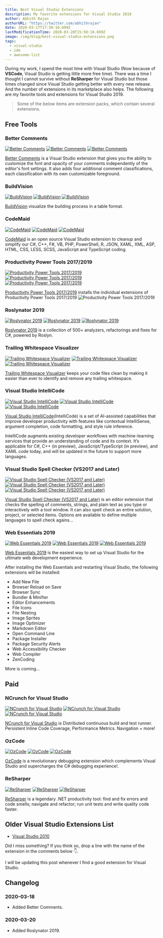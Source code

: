 ```yaml
---
title: Best Visual Studio Extensions
description: My favorite extensions for Visual Studio 2019
author: Abhith Rajan
authorURL: "https://twitter.com/abhithrajan"
date: 2020-03-17T17:50:10.699Z
lastModificationTime: 2020-03-20T15:50:10.699Z
image: /img/blog/best-visual-studio-extensions.png
tags:
  - visual-studio
  - ide
  - awesome-list
---
```


During my work, I spend the most time with Visual Studio (Now because of **VSCode**, Visual Studio is getting little more free time).
There was a time I thought I cannot survive without **ReSharper** for Visual Studio but those times changed since Visual Studio getting better with every new release. And the number of extensions in its marketplace also helps. The following are my favorite tools and extensions for Visual Studio 2019.

> Some of the below items are extension packs, which contain several extensions.

## Free Tools

### Better Comments

[![Better Comments](https://vsmarketplacebadge.apphb.com/version-short/OmarRwemi.BetterComments.svg)](https://marketplace.visualstudio.com/items?itemName=OmarRwemi.BetterComments)
[![Better Comments](https://vsmarketplacebadge.apphb.com/installs-short/OmarRwemi.BetterComments.svg)](https://marketplace.visualstudio.com/items?itemName=OmarRwemi.BetterComments)
[![Better Comments](https://vsmarketplacebadge.apphb.com/rating-short/OmarRwemi.BetterComments.svg)](https://marketplace.visualstudio.com/items?itemName=OmarRwemi.BetterComments)

[Better Comments](https://marketplace.visualstudio.com/items?itemName=OmarRwemi.BetterComments) is a Visual Studio extension that gives you the ability to customize the font and opacity of your comments independently of the editor's font settings. It also adds four additional comment classifications, each classification with its own customizable foreground.

### BuildVision

[![BuildVision](https://vsmarketplacebadge.apphb.com/version-short/stefankert.BuildVision.svg)](https://marketplace.visualstudio.com/items?itemName=stefankert.BuildVision)
[![BuildVision](https://vsmarketplacebadge.apphb.com/installs-short/stefankert.BuildVision.svg)](https://marketplace.visualstudio.com/items?itemName=stefankert.BuildVision)
[![BuildVision](https://vsmarketplacebadge.apphb.com/rating-short/stefankert.BuildVision.svg)](https://marketplace.visualstudio.com/items?itemName=stefankert.BuildVision)

[BuildVision](https://marketplace.visualstudio.com/items?itemName=stefankert.BuildVision) visualize the building process in a table format.

### CodeMaid

[![CodeMaid](https://vsmarketplacebadge.apphb.com/version-short/SteveCadwallader.CodeMaid.svg)](https://marketplace.visualstudio.com/items?itemName=SteveCadwallader.CodeMaid)
[![CodeMaid](https://vsmarketplacebadge.apphb.com/installs-short/SteveCadwallader.CodeMaid.svg)](https://marketplace.visualstudio.com/items?itemName=SteveCadwallader.CodeMaid)
[![CodeMaid](https://vsmarketplacebadge.apphb.com/rating-short/SteveCadwallader.CodeMaid.svg)](https://marketplace.visualstudio.com/items?itemName=SteveCadwallader.CodeMaid)

[CodeMaid](https://marketplace.visualstudio.com/items?itemName=SteveCadwallader.CodeMaid) is an open source Visual Studio extension to cleanup and simplify our C#, C++, F#, VB, PHP, PowerShell, R, JSON, XAML, XML, ASP, HTML, CSS, LESS, SCSS, JavaScript and TypeScript coding.

### Productivity Power Tools 2017/2019

[![Productivity Power Tools 2017/2019](https://vsmarketplacebadge.apphb.com/version-short/VisualStudioPlatformTeam.ProductivityPowerPack2017.svg)](https://marketplace.visualstudio.com/items?itemName=VisualStudioPlatformTeam.ProductivityPowerPack2017)
[![Productivity Power Tools 2017/2019](https://vsmarketplacebadge.apphb.com/installs-short/VisualStudioPlatformTeam.ProductivityPowerPack2017.svg)](https://marketplace.visualstudio.com/items?itemName=VisualStudioPlatformTeam.ProductivityPowerPack2017)
[![Productivity Power Tools 2017/2019](https://vsmarketplacebadge.apphb.com/rating-short/VisualStudioPlatformTeam.ProductivityPowerPack2017.svg)](https://marketplace.visualstudio.com/items?itemName=VisualStudioPlatformTeam.ProductivityPowerPack2017)

[Productivity Power Tools 2017/2019](https://marketplace.visualstudio.com/items?itemName=VisualStudioPlatformTeam.ProductivityPowerPack2017) installs the individual extensions of Productivity Power Tools 2017/2019
![Productivity Power Tools 2017/2019](https://visualstudioplatformteam.gallerycdn.vsassets.io/extensions/visualstudioplatformteam/productivitypowerpack2017/16.0/1543238163603/250957/1/PPT-Installer.PNG)

### Roslynator 2019

[![Roslynator 2019](https://vsmarketplacebadge.apphb.com/version-short/josefpihrt.Roslynator2019.svg)](https://marketplace.visualstudio.com/items?itemName=josefpihrt.Roslynator2019)
[![Roslynator 2019](https://vsmarketplacebadge.apphb.com/installs-short/josefpihrt.Roslynator2019.svg)](https://marketplace.visualstudio.com/items?itemName=josefpihrt.Roslynator2019)
[![Roslynator 2019](https://vsmarketplacebadge.apphb.com/rating-short/josefpihrt.Roslynator2019.svg)](https://marketplace.visualstudio.com/items?itemName=josefpihrt.Roslynator2019)

[Roslynator 2019](https://marketplace.visualstudio.com/items?itemName=josefpihrt.Roslynator2019) is a collection of 500+ analyzers, refactorings and fixes for C#, powered by Roslyn.

### Trailing Whitespace Visualizer

[![Trailing Whitespace Visualizer](https://vsmarketplacebadge.apphb.com/version-short/MadsKristensen.TrailingWhitespaceVisualizer.svg)](https://marketplace.visualstudio.com/items?itemName=MadsKristensen.TrailingWhitespaceVisualizer)
[![Trailing Whitespace Visualizer](https://vsmarketplacebadge.apphb.com/installs-short/MadsKristensen.TrailingWhitespaceVisualizer.svg)](https://marketplace.visualstudio.com/items?itemName=MadsKristensen.TrailingWhitespaceVisualizer)
[![Trailing Whitespace Visualizer](https://vsmarketplacebadge.apphb.com/rating-short/MadsKristensen.TrailingWhitespaceVisualizer.svg)](https://marketplace.visualstudio.com/items?itemName=MadsKristensen.TrailingWhitespaceVisualizer)

[Trailing Whitespace Visualizer](https://marketplace.visualstudio.com/items?itemName=MadsKristensen.TrailingWhitespaceVisualizer) keeps your code files clean by making it easier than ever to identify and remove any trailing whitespace.

### Visual Studio IntelliCode

[![Visual Studio IntelliCode](https://vsmarketplacebadge.apphb.com/version-short/VisualStudioExptTeam.VSIntelliCode.svg)](https://marketplace.visualstudio.com/items?itemName=VisualStudioExptTeam.VSIntelliCode)
[![Visual Studio IntelliCode](https://vsmarketplacebadge.apphb.com/installs-short/VisualStudioExptTeam.VSIntelliCode.svg)](https://marketplace.visualstudio.com/items?itemName=VisualStudioExptTeam.VSIntelliCode)
[![Visual Studio IntelliCode](https://vsmarketplacebadge.apphb.com/rating-short/VisualStudioExptTeam.VSIntelliCode.svg)](https://marketplace.visualstudio.com/items?itemName=VisualStudioExptTeam.VSIntelliCode)

[Visual Studio IntelliCode](https://marketplace.visualstudio.com/items?itemName=VisualStudioExptTeam.VSIntelliCode)(IntelliCode) is a set of AI-assisted capabilities that improve developer productivity with features like contextual IntelliSense, argument completion, code formatting, and style rule inference.

IntelliCode augments existing developer workflows with machine-learning services that provide an understanding of code and its context. It’s applicable for C#, C++ (in preview), JavaScript/TypeScript (in preview), and XAML code today, and will be updated in the future to support more languages.

### Visual Studio Spell Checker (VS2017 and Later)

[![Visual Studio Spell Checker (VS2017 and Later)](https://vsmarketplacebadge.apphb.com/version-short/EWoodruff.VisualStudioSpellCheckerVS2017andLater.svg)](https://marketplace.visualstudio.com/items?itemName=EWoodruff.VisualStudioSpellCheckerVS2017andLater)
[![Visual Studio Spell Checker (VS2017 and Later)](https://vsmarketplacebadge.apphb.com/installs-short/EWoodruff.VisualStudioSpellCheckerVS2017andLater.svg)](https://marketplace.visualstudio.com/items?itemName=EWoodruff.VisualStudioSpellCheckerVS2017andLater)
[![Visual Studio Spell Checker (VS2017 and Later)](https://vsmarketplacebadge.apphb.com/rating-short/EWoodruff.VisualStudioSpellCheckerVS2017andLater.svg)](https://marketplace.visualstudio.com/items?itemName=EWoodruff.VisualStudioSpellCheckerVS2017andLater)

[Visual Studio Spell Checker (VS2017 and Later)](https://marketplace.visualstudio.com/items?itemName=EWoodruff.VisualStudioSpellCheckerVS2017andLater) is an editor extension that checks the spelling of comments, strings, and plain text as you type or interactively with a tool window. It can also spell check an entire solution, project, or selected items. Options are available to define multiple languages to spell check agains...

### Web Essentials 2019

[![Web Essentials 2019](https://vsmarketplacebadge.apphb.com/version-short/MadsKristensen.WebEssentials2019.svg)](https://marketplace.visualstudio.com/items?itemName=MadsKristensen.WebEssentials2019)
[![Web Essentials 2019](https://vsmarketplacebadge.apphb.com/installs-short/MadsKristensen.WebEssentials2019.svg)](https://marketplace.visualstudio.com/items?itemName=MadsKristensen.WebEssentials2019)
[![Web Essentials 2019](https://vsmarketplacebadge.apphb.com/rating-short/MadsKristensen.WebEssentials2019.svg)](https://marketplace.visualstudio.com/items?itemName=MadsKristensen.WebEssentials2019)

[Web Essentials 2019](https://marketplace.visualstudio.com/items?itemName=MadsKristensen.WebEssentials2019) is the easiest way to set up Visual Studio for the ultimate web development experience.

After installing the Web Essentials and restarting Visual Studio, the following extensions will be installed:

- Add New File
- Browser Reload on Save
- Browser Sync
- Bundler & Minifier
- Editor Enhancements
- File Icons
- File Nesting
- Image Sprites
- Image Optimizer
- Markdown Editor
- Open Command Line
- Package Installer
- Package Security Alerts
- Web Accessibility Checker
- Web Compiler
- ZenCoding

More is coming...

## Paid

### NCrunch for Visual Studio

[![NCrunch for Visual Studio](https://vsmarketplacebadge.apphb.com/version-short/NCrunch.NCrunchforVisualStudio.svg)](https://marketplace.visualstudio.com/items?itemName=NCrunch.NCrunchforVisualStudio)
[![NCrunch for Visual Studio](https://vsmarketplacebadge.apphb.com/installs-short/NCrunch.NCrunchforVisualStudio.svg)](https://marketplace.visualstudio.com/items?itemName=NCrunch.NCrunchforVisualStudio)
[![NCrunch for Visual Studio](https://vsmarketplacebadge.apphb.com/rating-short/NCrunch.NCrunchforVisualStudio.svg)](https://marketplace.visualstudio.com/items?itemName=NCrunch.NCrunchforVisualStudio)

[NCrunch for Visual Studio](https://marketplace.visualstudio.com/items?itemName=NCrunch.NCrunchforVisualStudio) is Distributed continuous build and test runner. Persistent Inline Code Coverage, Performance Metrics. Navigation + more!

### OzCode

[![OzCode](https://vsmarketplacebadge.apphb.com/version-short/CodeValueLtd.OzCode.svg)](https://marketplace.visualstudio.com/items?itemName=CodeValueLtd.OzCode)
[![OzCode](https://vsmarketplacebadge.apphb.com/installs-short/CodeValueLtd.OzCode.svg)](https://marketplace.visualstudio.com/items?itemName=CodeValueLtd.OzCode)
[![OzCode](https://vsmarketplacebadge.apphb.com/rating-short/CodeValueLtd.OzCode.svg)](https://marketplace.visualstudio.com/items?itemName=CodeValueLtd.OzCode)

[OzCode](https://marketplace.visualstudio.com/items?itemName=CodeValueLtd.OzCode) is a revolutionary debugging extension which complements Visual Studio and supercharges the C# debugging experience!.

### ReSharper

[![ReSharper](https://vsmarketplacebadge.apphb.com/version-short/JetBrains.ReSharper.svg)](https://marketplace.visualstudio.com/items?itemName=JetBrains.ReSharper)
[![ReSharper](https://vsmarketplacebadge.apphb.com/installs-short/JetBrains.ReSharper.svg)](https://marketplace.visualstudio.com/items?itemName=JetBrains.ReSharper)
[![ReSharper](https://vsmarketplacebadge.apphb.com/rating-short/JetBrains.ReSharper.svg)](https://marketplace.visualstudio.com/items?itemName=JetBrains.ReSharper)

[ReSharper](https://marketplace.visualstudio.com/items?itemName=JetBrains.ReSharper) is a legendary .NET productivity tool: find and fix errors and code smells; navigate and refactor; run unit tests and write quality code faster.

## Older Visual Studio Extensions List

- [Visual Studio 2010](/blog/the-best-extensions-for-visual-studio-2010/)

Did I miss something? If you think so, drop a line with the name of the extension in the comments below :point_down:.

I will be updating this post whenever I find a good extension for Visual Studio.

## Changelog

### 2020-03-18

- Added Better Comments.

### 2020-03-20

- Added Roslynator 2019.
